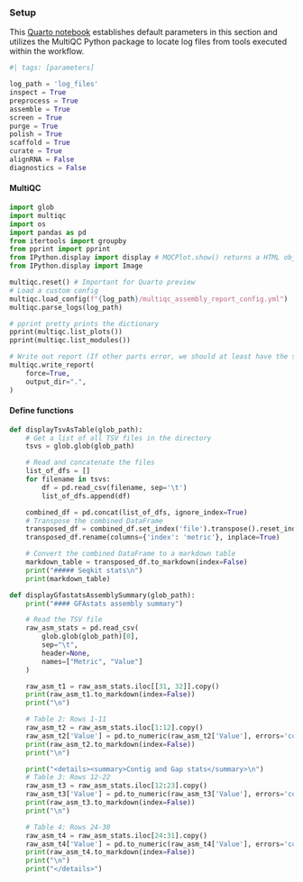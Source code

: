 ::::: {.content-visible when-meta="diagnostics"}

### Setup

This [Quarto notebook](https://quarto.org/) establishes default parameters
in this section and utilizes the MultiQC Python package to locate log files
from tools executed within the workflow.

```python
#| tags: [parameters]

log_path = 'log_files'
inspect = True
preprocess = True
assemble = True
screen = True
purge = True
polish = True
scaffold = True
curate = True
alignRNA = False
diagnostics = False
```

#### MultiQC

```python
import glob
import multiqc
import os
import pandas as pd
from itertools import groupby
from pprint import pprint
from IPython.display import display # MQCPlot.show() returns a HTML object which needs to be forced to render in a cell
from IPython.display import Image

multiqc.reset() # Important for Quarto preview
# Load a custom config
multiqc.load_config(f"{log_path}/multiqc_assembly_report_config.yml")
multiqc.parse_logs(log_path)

# pprint pretty prints the dictionary
pprint(multiqc.list_plots())
pprint(multiqc.list_modules())

# Write out report (If other parts error, we should at least have the summary)
multiqc.write_report(
    force=True,
    output_dir=".",
)
```

#### Define functions

```python
def displayTsvAsTable(glob_path):
    # Get a list of all TSV files in the directory
    tsvs = glob.glob(glob_path)

    # Read and concatenate the files
    list_of_dfs = []
    for filename in tsvs:
        df = pd.read_csv(filename, sep='\t')
        list_of_dfs.append(df)

    combined_df = pd.concat(list_of_dfs, ignore_index=True)
    # Transpose the combined DataFrame
    transposed_df = combined_df.set_index('file').transpose().reset_index()
    transposed_df.rename(columns={'index': 'metric'}, inplace=True)

    # Convert the combined DataFrame to a markdown table
    markdown_table = transposed_df.to_markdown(index=False)
    print("##### Seqkit stats\n")
    print(markdown_table)

def displayGfastatsAssemblySummary(glob_path):
    print("#### GFAstats assembly summary")

    # Read the TSV file
    raw_asm_stats = pd.read_csv(
        glob.glob(glob_path)[0],
        sep="\t",
        header=None,
        names=["Metric", "Value"]
    )

    raw_asm_t1 = raw_asm_stats.iloc[[31, 32]].copy()
    print(raw_asm_t1.to_markdown(index=False))
    print("\n")

    # Table 2: Rows 1-11
    raw_asm_t2 = raw_asm_stats.iloc[1:12].copy()
    raw_asm_t2['Value'] = pd.to_numeric(raw_asm_t2['Value'], errors='coerce').astype(int)
    print(raw_asm_t2.to_markdown(index=False))
    print("\n")

    print("<details><summary>Contig and Gap stats</summary>\n")
    # Table 3: Rows 12-22
    raw_asm_t3 = raw_asm_stats.iloc[12:23].copy()
    raw_asm_t3['Value'] = pd.to_numeric(raw_asm_t3['Value'], errors='coerce').astype(int)
    print(raw_asm_t3.to_markdown(index=False))
    print("\n")

    # Table 4: Rows 24-30
    raw_asm_t4 = raw_asm_stats.iloc[24:31].copy()
    raw_asm_t4['Value'] = pd.to_numeric(raw_asm_t4['Value'], errors='coerce').astype(int)
    print(raw_asm_t4.to_markdown(index=False))
    print("\n")
    print("</details>")

```


:::::
